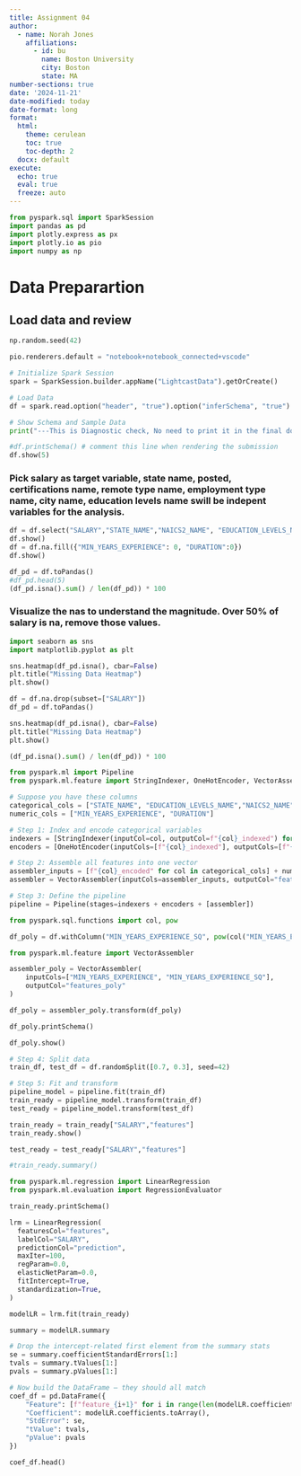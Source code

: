 ```yaml
---
title: Assignment 04
author:
  - name: Norah Jones
    affiliations:
      - id: bu
        name: Boston University
        city: Boston
        state: MA
number-sections: true
date: '2024-11-21'
date-modified: today
date-format: long
format:
  html:
    theme: cerulean
    toc: true
    toc-depth: 2
  docx: default
execute:
  echo: true
  eval: true
  freeze: auto
---
```


```python
from pyspark.sql import SparkSession
import pandas as pd
import plotly.express as px
import plotly.io as pio
import numpy as np
```
# Data Preparartion
## Load data and review
```python
np.random.seed(42)

pio.renderers.default = "notebook+notebook_connected+vscode"

# Initialize Spark Session
spark = SparkSession.builder.appName("LightcastData").getOrCreate()

# Load Data
df = spark.read.option("header", "true").option("inferSchema", "true").option("multiLine","true").option("escape", "\"").csv("data/lightcast_job_postings.csv")

# Show Schema and Sample Data
print("---This is Diagnostic check, No need to print it in the final doc---")

#df.printSchema() # comment this line when rendering the submission
df.show(5)
```
### Pick salary as target variable, state name, posted, certifications name, remote type name, employment type name, city name, education levels name swill be indepent variables for the analysis.

```python
df = df.select("SALARY","STATE_NAME","NAICS2_NAME", "EDUCATION_LEVELS_NAME", "MIN_YEARS_EXPERIENCE", "DURATION")
df.show()
df = df.na.fill({"MIN_YEARS_EXPERIENCE": 0, "DURATION":0})
df.show()
```

```python
df_pd = df.toPandas()
#df_pd.head(5)
(df_pd.isna().sum() / len(df_pd)) * 100

```
### Visualize the nas to understand the magnitude. Over 50% of salary is na, remove those values.
```python
import seaborn as sns
import matplotlib.pyplot as plt
```

```python
sns.heatmap(df_pd.isna(), cbar=False)
plt.title("Missing Data Heatmap")
plt.show()
```
```python
df = df.na.drop(subset=["SALARY"])
df_pd = df.toPandas()

sns.heatmap(df_pd.isna(), cbar=False)
plt.title("Missing Data Heatmap")
plt.show()
```

```python
(df_pd.isna().sum() / len(df_pd)) * 100
```

```python
from pyspark.ml import Pipeline
from pyspark.ml.feature import StringIndexer, OneHotEncoder, VectorAssembler
```

```python
# Suppose you have these columns
categorical_cols = ["STATE_NAME", "EDUCATION_LEVELS_NAME","NAICS2_NAME"]
numeric_cols = ["MIN_YEARS_EXPERIENCE", "DURATION"]
```

```python
# Step 1: Index and encode categorical variables
indexers = [StringIndexer(inputCol=col, outputCol=f"{col}_indexed") for col in categorical_cols]
encoders = [OneHotEncoder(inputCols=[f"{col}_indexed"], outputCols=[f"{col}_encoded"]) for col in categorical_cols]
```

```python
# Step 2: Assemble all features into one vector
assembler_inputs = [f"{col}_encoded" for col in categorical_cols] + numeric_cols
assembler = VectorAssembler(inputCols=assembler_inputs, outputCol="features")
```


```python
# Step 3: Define the pipeline
pipeline = Pipeline(stages=indexers + encoders + [assembler])
```

```python
from pyspark.sql.functions import col, pow

df_poly = df.withColumn("MIN_YEARS_EXPERIENCE_SQ", pow(col("MIN_YEARS_EXPERIENCE"), 2))

```

```python
from pyspark.ml.feature import VectorAssembler

assembler_poly = VectorAssembler(
    inputCols=["MIN_YEARS_EXPERIENCE", "MIN_YEARS_EXPERIENCE_SQ"],
    outputCol="features_poly"
)

df_poly = assembler_poly.transform(df_poly)
```

```python
df_poly.printSchema()
```
```python
df_poly.show()
```
```python
# Step 4: Split data
train_df, test_df = df.randomSplit([0.7, 0.3], seed=42)
```

```python
# Step 5: Fit and transform
pipeline_model = pipeline.fit(train_df)
train_ready = pipeline_model.transform(train_df)
test_ready = pipeline_model.transform(test_df)
```

```python
train_ready = train_ready["SALARY","features"]
train_ready.show()

test_ready = test_ready["SALARY","features"]

#train_ready.summary()
```


```python
from pyspark.ml.regression import LinearRegression
from pyspark.ml.evaluation import RegressionEvaluator 
```

```python
train_ready.printSchema()
```

```python
lrm = LinearRegression(
  featuresCol="features",
  labelCol="SALARY",
  predictionCol="prediction",
  maxIter=100,
  regParam=0.0,
  elasticNetParam=0.0,
  fitIntercept=True,
  standardization=True,
)

modelLR = lrm.fit(train_ready)
```

```python
summary = modelLR.summary
```

```python
# Drop the intercept-related first element from the summary stats
se = summary.coefficientStandardErrors[1:]
tvals = summary.tValues[1:]
pvals = summary.pValues[1:]

# Now build the DataFrame — they should all match
coef_df = pd.DataFrame({
    "Feature": [f"feature_{i+1}" for i in range(len(modelLR.coefficients))],
    "Coefficient": modelLR.coefficients.toArray(),
    "StdError": se,
    "tValue": tvals,
    "pValue": pvals
})

coef_df.head()
```